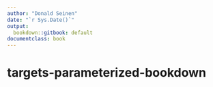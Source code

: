 ```yaml
---
author: "Donald Seinen"
date: "`r Sys.Date()`"
output:
  bookdown::gitbook: default
documentclass: book
---
```


# targets-parameterized-bookdown